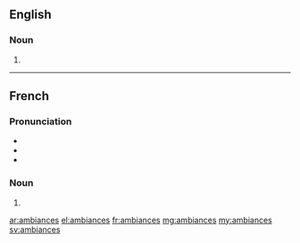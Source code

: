 ==English==

===Noun===
{{head|en|plural}}

# {{plural of|ambiance|lang=en}}

----

==French==

===Pronunciation===
* {{IPA|/ɑ̃.bjɑ̃s/|lang=fr}}
* {{homophones|ambiance|ambiancent|lang=fr}}
* {{hyphenation|am|biances|lang=fr}}

===Noun===
{{head|fr|plural|g=f-p}}

# {{plural of|ambiance|lang=fr}}

[[ar:ambiances]]
[[el:ambiances]]
[[fr:ambiances]]
[[mg:ambiances]]
[[my:ambiances]]
[[sv:ambiances]]